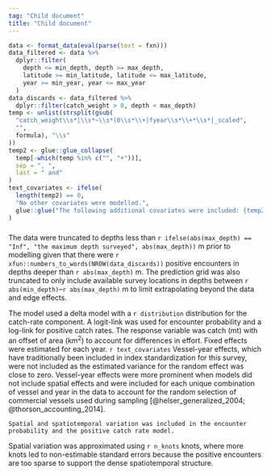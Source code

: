 ```yaml
---
tag: "Child document"
title: "Child document"
---
```


```r
data <- format_data(eval(parse(text = fxn)))
data_filtered <- data %>%
  dplyr::filter(
    depth <= min_depth, depth >= max_depth,
    latitude >= min_latitude, latitude <= max_latitude,
    year >= min_year, year <= max_year
  )
data_discards <- data_filtered %>%
  dplyr::filter(catch_weight > 0, depth < max_depth)
temp <- unlist(strsplit(gsub(
  "catch_weight\\s*|\\s*~\\s*|0\\s*\\+|fyear\\s*\\+*\\s*|_scaled",
  "",
  formula), "\\s"
))
temp2 <- glue::glue_collapse(
  temp[-which(temp %in% c("", "+"))],
  sep = ", ",
  last = " and"
)
text_covariates <- ifelse(
  length(temp2) == 0,
  "No other covariates were modelled.",
  glue::glue("The following additional covariates were included: {temp2}.")
)
```

### \gls{`r text_survey`}

The data were truncated to depths less than `r ifelse(abs(max_depth) == "Inf", "the maximum depth surveyed", abs(max_depth))` m prior to modelling given that there were `r xfun::numbers_to_words(NROW(data_discards))` positive encounters in depths deeper than `r abs(max_depth)` m. The prediction grid was also truncated to only include available survey locations in depths between `r abs(min_depth)`--`r abs(max_depth)` m to limit extrapolating beyond the data and edge effects.

The model used a delta model with a `r distribution` distribution for the catch-rate component.
A logit-link was used for encounter probability and a log-link for positive catch rates.
The response variable was catch (mt) with an offset of area (km$^2$) to account for differences in effort. Fixed effects were estimated for each year.
`r text_covariates`
Vessel-year effects, which have traditionally been included in index standardization for this survey,
were not included as the estimated variance for the random effect was close to zero. Vessel-year effects
were more prominent when models did not include spatial effects and were included for each unique combination of
vessel and year in the data to account for the random selection of
commercial vessels used during sampling
[@helser_generalized_2004; @thorson_accounting_2014].


```asis
Spatial and spatiotemporal variation was included in the encounter
probability and the positive catch rate model.
```
Spatial variation was approximated using `r n_knots` knots, where more knots led to non-estimable standard errors because the positive encounters are too sparse to support the dense spatiotemporal structure.
